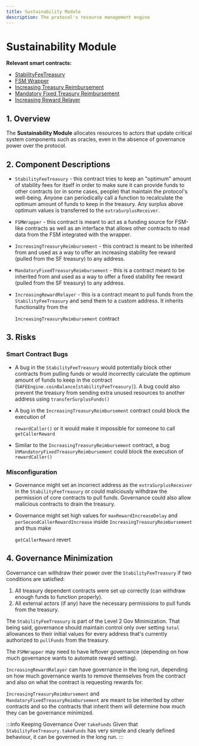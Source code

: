 ```yaml
---
title: Sustainability Module
description: The protocol's resource management engine
---
```


# Sustainability Module

**Relevant smart contracts:**

* [StabilityFeeTreasury](https://github.com/reflexer-labs/geb/blob/master/src/single/StabilityFeeTreasury.sol)
* [FSM Wrapper](https://github.com/reflexer-labs/geb-fsm/blob/master/src/FSMWrapper.sol)
* [Increasing Treasury Reimbursement](https://github.com/reflexer-labs/geb-treasury-reimbursement/blob/master/src/reimbursement/single/IncreasingTreasuryReimbursement.sol)
* [Mandatory Fixed Treasury Reimbursement](https://github.com/reflexer-labs/geb-treasury-reimbursement/blob/master/src/reimbursement/single/MandatoryFixedTreasuryReimbursement.sol)
* [Increasing Reward Relayer](https://github.com/reflexer-labs/geb-treasury-reimbursement/blob/master/src/relayer/IncreasingRewardRelayer.sol)

## 1. Overview

The **Sustainability Module** allocates resources to actors that update critical system components such as oracles, even in the absence of governance power over the protocol.

## 2. Component Descriptions

* `StabilityFeeTreasury` - this contract tries to keep an "optimum" amount of stability fees for itself in order to make sure it can provide funds to other contracts (or in some cases, people) that maintain the protocol's well-being. Anyone can periodically call a function to recalculate the optimum amount of funds to keep in the treasury. Any surplus above optimum values is transferred to the `extraSurplusReceiver`.
* `FSMWrapper` - this contract is meant to act as a funding source for FSM-like contracts as well as an interface that allows other contracts to read data from the FSM integrated with the wrapper.
* `IncreasingTreasuryReimbursement` - this contract is meant to be inherited from and used as a way to offer an increasing stability fee reward (pulled from the SF treasury) to any address.
* `MandatoryFixedTreasuryReimbursement` - this is a contract meant to be inherited from and used as a way to offer a fixed stability fee reward (pulled from the SF treasury) to any address.
*   `IncreasingRewardRelayer` - this is a contract meant to pull funds from the `StabilityFeeTreasury` and send them to a custom address. It inherits functionality from the&#x20;

    `IncreasingTreasuryReimbursement` contract

## 3. Risks

### Smart Contract Bugs <a href="#coding-errors" id="coding-errors"></a>

* A bug in the `StabilityFeeTreasury` would potentially block other contracts from pulling funds or would incorrectly calculate the optimum amount of funds to keep in the contract (`SAFEEngine.coinBalance[stabilityFeeTreasury]`). A bug could also prevent the treasury from sending extra unused resources to another address using `transferSurplusFunds()`
*   A bug in the `IncreasingTreasuryReimbursement` contract could block the execution of&#x20;

    `rewardCaller()` or it would make it impossible for someone to call `getCallerReward`
* Similar to the `IncreasingTreasuryReimbursement` contract, a bug in`MandatoryFixedTreasuryReimbursement` could block the execution of `rewardCaller()`

### Misconfiguration

* Governance might set an incorrect address as the `extraSurplusReceiver` in the `StabilityFeeTreasury` or could maliciously withdraw the permission of core contracts to pull funds. Governance could also allow malicious contracts to drain the treasury.
*   Governance might set high values for `maxRewardIncreaseDelay` and `perSecondCallerRewardIncrease` inside `IncreasingTreasuryReimbursement` and thus make&#x20;

    `getCallerReward` revert

## 4. Governance Minimization

Governance can withdraw their power over the `StabilityFeeTreasury` if two conditions are satisfied:

1. All treasury dependent contracts were set up correctly (can withdraw enough funds to function properly).
2. All external actors (if any) have the necessary permissions to pull funds from the treasury.

The `StabilityFeeTreasury` is part of the Level 2 Gov Minimization. That being said, governance should maintain control only over setting `total` allowances to their initial values for every address that's currently authorized to `pullFunds` from the treasury.

The `FSMWrapper` may need to have leftover governance (depending on how much governance wants to automate reward setting).

`IncreasingRewardRelayer` can have governance in the long run, depending on how much governance wants to remove themselves from the contract and also on what the contract is requesting rewards for.

`IncreasingTreasuryReimbursement` and `MandatoryFixedTreasuryReimbursement` are meant to be inherited by other contracts and so the contracts that inherit them will determine how much they can be governance minimized.

:::info Keeping Governance Over `takeFunds`
Given that `StabilityFeeTreasury.takeFunds` has very simple and clearly defined behaviour, it can be governed in the long run.&#x20;
:::

